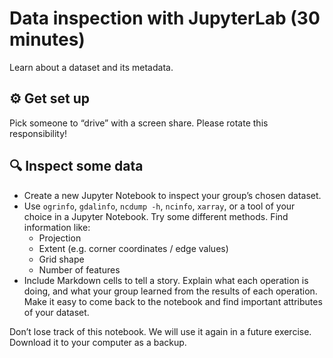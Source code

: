 # Data inspection with JupyterLab (30 minutes)

Learn about a dataset and its metadata.


## ⚙️ Get set up

Pick someone to "drive" with a screen share. Please rotate this responsibility!


## 🔍 Inspect some data

* Create a new Jupyter Notebook to inspect your group's chosen dataset.
* Use `ogrinfo`, `gdalinfo`, `ncdump -h`, `ncinfo`, `xarray`, or a tool of your
  choice in a Jupyter Notebook. Try some different methods. Find information
  like:
    * Projection
    * Extent (e.g. corner coordinates / edge values)
    * Grid shape
    * Number of features
* Include Markdown cells to tell a story. Explain what each operation is doing,
  and what your group learned from the results of each operation. Make it easy
  to come back to the notebook and find important attributes of your dataset.

::: {.callout-warning}
Don't lose track of this notebook. We will use it again in a future exercise.
Download it to your computer as a backup.
:::
